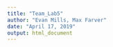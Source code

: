 ```yaml
---
title: "Team_Lab5"
author: "Evan Mills, Max Farver"
date: "April 17, 2019"
output: html_document
---
```


```r

```